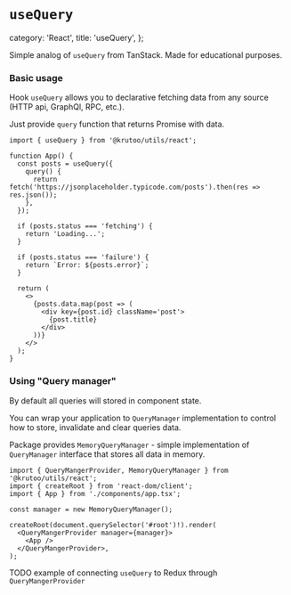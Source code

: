 # `useQuery`

  category: 'React',
  title: 'useQuery',
};

Simple analog of `useQuery` from TanStack.
Made for educational purposes.

### Basic usage

Hook `useQuery` allows you to declarative fetching data from any source (HTTP api, GraphQl, RPC, etc.).

Just provide `query` function that returns Promise with data.

```tsx
import { useQuery } from '@krutoo/utils/react';

function App() {
  const posts = useQuery({
    query() {
      return fetch('https://jsonplaceholder.typicode.com/posts').then(res => res.json());
    },
  });

  if (posts.status === 'fetching') {
    return 'Loading...';
  }

  if (posts.status === 'failure') {
    return `Error: ${posts.error}`;
  }

  return (
    <>
      {posts.data.map(post => (
        <div key={post.id} className='post'>
          {post.title}
        </div>
      ))}
    </>
  );
}
```

### Using "Query manager"

By default all queries will stored in component state.

You can wrap your application to `QueryManager` implementation to control how to store, invalidate and clear queries data.

Package provides `MemoryQueryManager` - simple implementation of `QueryManager` interface that stores all data in memory.

```tsx
import { QueryMangerProvider, MemoryQueryManager } from '@krutoo/utils/react';
import { createRoot } from 'react-dom/client';
import { App } from './components/app.tsx';

const manager = new MemoryQueryManager();

createRoot(document.querySelector('#root')!).render(
  <QueryMangerProvider manager={manager}>
    <App />
  </QueryMangerProvider>,
);
```

TODO example of connecting `useQuery` to Redux through `QueryMangerProvider`
